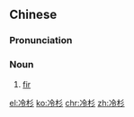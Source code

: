 ==Chinese==
{{zh-forms}}

===Pronunciation===
{{zh-pron
|m=lěngshān
|cat=n
}}

===Noun===
{{zh-noun}}

# [[fir]]

[[el:冷杉]]
[[ko:冷杉]]
[[chr:冷杉]]
[[zh:冷杉]]